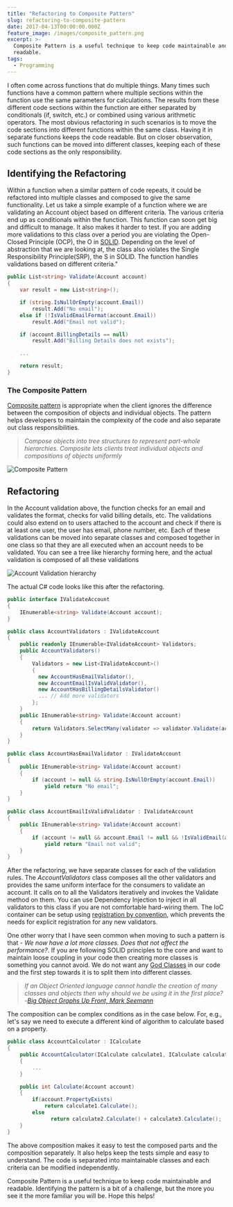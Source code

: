 ```yaml
---
title: "Refactoring to Composite Pattern"
slug: refactoring-to-composite-pattern
date: 2017-04-13T00:00:00.000Z
feature_image: /images/composite_pattern.png
excerpt: >-
  Composite Pattern is a useful technique to keep code maintainable and
  readable.
tags:
  - Programming
---
```

I often come across functions that do multiple things. Many times such functions have a common pattern where multiple sections within the function use the same parameters for calculations. The results from these different code sections within the function are either separated by conditionals (if, switch, etc.) or combined using various arithmetic operators. The most obvious refactoring in such scenarios is to move the code sections into different functions within the same class. Having it in separate functions keeps the code readable. But on closer observation, such functions can be moved into different classes, keeping each of these code sections as the only responsibility.

## Identifying the Refactoring

Within a function when a similar pattern of code repeats, it could be refactored into multiple classes and composed to give the same functionality. Let us take a simple example of a function where we are validating an Account object based on different criteria. The various criteria end up as conditionals within the function. This function can soon get big and difficult to manage. It also makes it harder to test. If you are adding more validations to this class over a period you are violating the Open-Closed Principle (OCP), the O in [SOLID](http://butunclebob.com/ArticleS.UncleBob.PrinciplesOfOod). Depending on the level of abstraction that we are looking at, the class also violates the Single Responsibility Principle(SRP), the S in SOLID. The function handles validations based on different criteria."

```csharp
public List<string> Validate(Account account)
{
    var result = new List<string>();

    if (string.IsNullOrEmpty(account.Email))
        result.Add("No email");
    else if (!IsValidEmailFormat(account.Email))
        result.Add("Email not valid");

    if (account.BillingDetails == null)
        result.Add("Billing Details does not exists");

    ...

    return result;
}

```

### The Composite Pattern

[Composite pattern](https://en.wikipedia.org/wiki/Composite_pattern) is appropriate when the client ignores the difference between the composition of objects and individual objects. The pattern helps developers to maintain the complexity of the code and also separate out class responsibilities.

> _Compose objects into tree structures to represent part-whole hierarchies. Composite lets clients treat individual objects and compositions of objects uniformly_

![Composite Pattern](/images/composite_pattern.png)

## Refactoring

In the Account validation above, the function checks for an email and validates the format, checks for valid billing details, etc. The validations could also extend on to users attached to the account and check if there is at least one user, the user has email, phone number, etc. Each of these validations can be moved into separate classes and composed together in one class so that they are all executed when an account needs to be validated. You can see a tree like hierarchy forming here, and the actual validation is composed of all these validations

![Account Validation hierarchy](/images/composite_pattern_validation.png)

The actual C# code looks like this after the refactoring.

```csharp
public interface IValidateAccount
{
    IEnumerable<string> Validate(Account account);
}

public class AccountValidators : IValidateAccount
{
    public readonly IEnumerable<IValidateAccount> Validators;
    public AccountValidators()
    {
        Validators = new List<IValidateAccount>()
        {
          new AccountHasEmailValidator(),
          new AccountEmailIsValidValidator(),
          new AccountHasBillingDetailsValidator()
          ... // Add more validators
        };
    }
    public IEnumerable<string> Validate(Account account)
    {
        return Validators.SelectMany(validator => validator.Validate(account));
    }
}

public class AccountHasEmailValidator : IValidateAccount
{
    public IEnumerable<string> Validate(Account account)
    {
        if (account != null && string.IsNullOrEmpty(account.Email))
            yield return "No email";
    }
}

public class AccountEmailIsValidValidator : IValidateAccount
{
    public IEnumerable<string> Validate(Account account)
    {
        if (account != null && account.Email != null && !IsValidEmail(account.Email))
            yield return "Email not valid";
    }
}

```

After the refactoring, we have separate classes for each of the validation rules. The _AccountValidators_ class composes all the other validators and provides the same uniform interface for the consumers to validate an account. It calls on to all the Validators iteratively and invokes the Validate method on them. You can use Dependency Injection to inject in all validators to this class if you are not comfortable hard-wiring them. The IoC container can be setup using [registration by convention](/blog/ioc-registration-by-convention/), which prevents the needs for explicit registration for any new validators.

One other worry that I have seen common when moving to such a pattern is that - _We now have a lot more classes. Does that not affect the performance?_. If you are following SOLID principles to the core and want to maintain loose coupling in your code then creating more classes is something you cannot avoid. We do not want any [God Classes](http://wiki.c2.com/?GodClass) in our code and the first step towards it is to split them into different classes.

> _If an Object Oriented language cannot handle the creation of many classes and objects then why should we be using it in the first place?_
> \-_[Big Object Graphs Up Front, Mark Seemann](https://vimeo.com/68378923)_

The composition can be complex conditions as in the case below. For, e.g., let's say we need to execute a different kind of algorithm to calculate based on a property.

```csharp
public class AccountCalculator : ICalculate
{
    public AccountCalculator(ICalculate calculate1, ICalculate calculate2, ICalculate calculate3)
    {
        ...
    }

    public int Calculate(Account account)
    {
        if(account.PropertyExists)
            return calculate1.Calculate();
        else
              return calculate2.Calculate() + calculate3.Calculate();
    }
}

```

The above composition makes it easy to test the composed parts and the composition separately. It also helps keep the tests simple and easy to understand. The code is separated into maintainable classes and each criteria can be modified independently.

Composite Pattern is a useful technique to keep code maintainable and readable. Identifying the pattern is a bit of a challenge, but the more you see it the more familiar you will be. Hope this helps!
